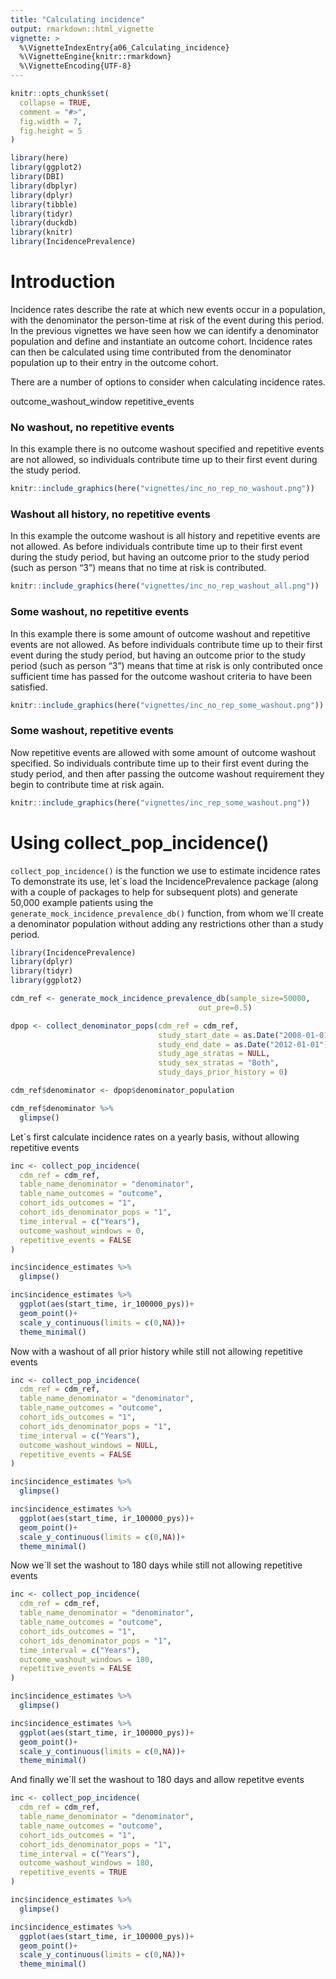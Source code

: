 ```yaml
---
title: "Calculating incidence"
output: rmarkdown::html_vignette
vignette: >
  %\VignetteIndexEntry{a06_Calculating_incidence}
  %\VignetteEngine{knitr::rmarkdown}
  %\VignetteEncoding{UTF-8}
---
```


```r
knitr::opts_chunk$set(
  collapse = TRUE,
  comment = "#>",
  fig.width = 7, 
  fig.height = 5
)
```


```r
library(here)
library(ggplot2)
library(DBI)
library(dbplyr)
library(dplyr)
library(tibble)
library(tidyr)
library(duckdb)
library(knitr)
library(IncidencePrevalence)
```

# Introduction
Incidence rates describe the rate at which new events occur in a population, with the denominator the person-time at risk of the event during this period. In the previous vignettes we have seen how we can identify a denominator population and define and instantiate an outcome cohort. Incidence rates can then be calculated using time contributed from the denominator population up to their entry in the outcome cohort.

There are a number of options to consider when calculating incidence rates. 

outcome_washout_window
repetitive_events


### No washout, no repetitive events
In this example there is no outcome washout specified and repetitive events are not allowed, so individuals contribute time up to their first event during the study period.
```r
knitr::include_graphics(here("vignettes/inc_no_rep_no_washout.png"))
```

### Washout all history, no repetitive events
In this example the outcome washout is all history and repetitive events are not allowed. As before individuals contribute time up to their first event during the study period, but having an outcome prior to the study period (such as person "3") means that no time at risk is contributed. 

```r
knitr::include_graphics(here("vignettes/inc_no_rep_washout_all.png"))
```

### Some washout, no repetitive events
In this example there is some amount of outcome washout and repetitive events are not allowed. As before individuals contribute time up to their first event during the study period, but having an outcome prior to the study period (such as person "3") means that time at risk is only contributed once sufficient time has passed for the outcome washout criteria to have been satisfied.

```r
knitr::include_graphics(here("vignettes/inc_no_rep_some_washout.png"))
```

### Some washout, repetitive events
Now repetitive events are allowed with some amount of outcome washout specified. So individuals contribute time up to their first event during the study period, and then after passing the outcome washout requirement they begin to contribute time at risk again.

```r
knitr::include_graphics(here("vignettes/inc_rep_some_washout.png"))
```


# Using collect_pop_incidence()
`collect_pop_incidence()` is the function we use to estimate incidence rates To demonstrate its use, let´s load the IncidencePrevalence package (along with a couple of packages to help for subsequent plots) and generate 50,000 example patients using the `generate_mock_incidence_prevalence_db()` function, from whom we´ll create a denominator population without adding any restrictions other than a study period.

```r
library(IncidencePrevalence)
library(dplyr)
library(tidyr)
library(ggplot2)

cdm_ref <- generate_mock_incidence_prevalence_db(sample_size=50000,
                                          out_pre=0.5)

dpop <- collect_denominator_pops(cdm_ref = cdm_ref,
                                 study_start_date = as.Date("2008-01-01"),
                                 study_end_date = as.Date("2012-01-01"),
                                 study_age_stratas = NULL,
                                 study_sex_stratas = "Both",
                                 study_days_prior_history = 0)

cdm_ref$denominator <- dpop$denominator_population

cdm_ref$denominator %>%  
  glimpse()
```


Let´s first calculate incidence rates on a yearly basis, without allowing repetitive events
```r
inc <- collect_pop_incidence(
  cdm_ref = cdm_ref,
  table_name_denominator = "denominator",
  table_name_outcomes = "outcome",
  cohort_ids_outcomes = "1",
  cohort_ids_denominator_pops = "1",
  time_interval = c("Years"),
  outcome_washout_windows = 0,
  repetitive_events = FALSE
)

inc$incidence_estimates %>%  
  glimpse()

inc$incidence_estimates %>% 
  ggplot(aes(start_time, ir_100000_pys))+
  geom_point()+
  scale_y_continuous(limits = c(0,NA))+
  theme_minimal()
```

Now with a washout of all prior history while still not allowing repetitive events
```r
inc <- collect_pop_incidence(
  cdm_ref = cdm_ref,
  table_name_denominator = "denominator",
  table_name_outcomes = "outcome",
  cohort_ids_outcomes = "1",
  cohort_ids_denominator_pops = "1",
  time_interval = c("Years"),
  outcome_washout_windows = NULL,
  repetitive_events = FALSE
)

inc$incidence_estimates %>%  
  glimpse()

inc$incidence_estimates %>% 
  ggplot(aes(start_time, ir_100000_pys))+
  geom_point()+
  scale_y_continuous(limits = c(0,NA))+
  theme_minimal()
```

Now we´ll set the washout to 180 days while still not allowing repetitive events
```r
inc <- collect_pop_incidence(
  cdm_ref = cdm_ref,
  table_name_denominator = "denominator",
  table_name_outcomes = "outcome",
  cohort_ids_outcomes = "1",
  cohort_ids_denominator_pops = "1",
  time_interval = c("Years"),
  outcome_washout_windows = 180,
  repetitive_events = FALSE
)

inc$incidence_estimates %>%  
  glimpse()

inc$incidence_estimates %>% 
  ggplot(aes(start_time, ir_100000_pys))+
  geom_point()+
  scale_y_continuous(limits = c(0,NA))+
  theme_minimal()
```

And finally we´ll set the washout to 180 days and allow repetitve events
```r
inc <- collect_pop_incidence(
  cdm_ref = cdm_ref,
  table_name_denominator = "denominator",
  table_name_outcomes = "outcome",
  cohort_ids_outcomes = "1",
  cohort_ids_denominator_pops = "1",
  time_interval = c("Years"),
  outcome_washout_windows = 180,
  repetitive_events = TRUE
)

inc$incidence_estimates %>%  
  glimpse()

inc$incidence_estimates %>% 
  ggplot(aes(start_time, ir_100000_pys))+
  geom_point()+
  scale_y_continuous(limits = c(0,NA))+
  theme_minimal()
```
